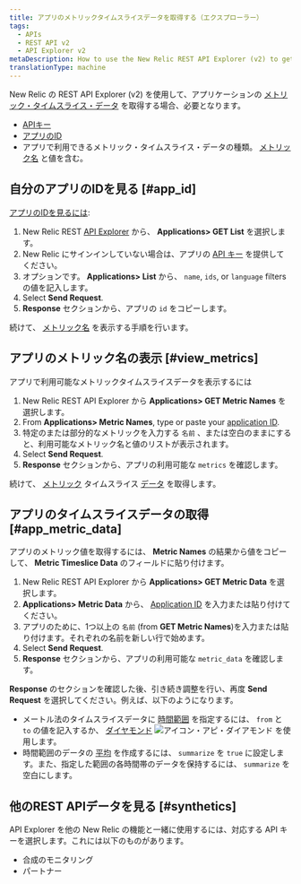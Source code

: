 ```yaml
---
title: アプリのメトリックタイムスライスデータを取得する（エクスプローラー）
tags:
  - APIs
  - REST API v2
  - API Explorer v2
metaDescription: How to use the New Relic REST API Explorer (v2) to get metric data for your application.
translationType: machine
---
```



New Relic の REST API Explorer (v2) を使用して、アプリケーションの [メトリック・タイムスライス・データ](/docs/telemetry-data-platform/ingest-manage-data/understand-data/new-relic-data-types#timeslice-data) を取得する場合、必要となります。

* [APIキー](/docs/apis/rest-api-v2/getting-started/introduction-new-relic-rest-api-v2#api_key)
* [アプリのID](#app_id)
* アプリで利用できるメトリック・タイムスライス・データの種類。 [メトリック名](#view_metrics) と値を含む。

## 自分のアプリのIDを見る [#app_id]

[アプリのIDを見るには](/docs/apm/apis/requirements/identification-code):

1. New Relic REST [API Explorer](https://rpm.newrelic.com/api/explore "新しいウィンドウで開くリンク") から、 **Applications> GET List** を選択します。
2. New Relic にサインインしていない場合は、アプリの [API キー](/docs/apis/rest-api-v2/requirements/rest-api-key#viewing) を提供してください。
3. オプションです。 **Applications> List** から、 `name`, `ids`, or `language` filters の値を記入します。
4. Select **Send Request**.
5. **Response** セクションから、アプリの `id` をコピーします。

続けて、 [メトリック名](#view_metrics) を表示する手順を行います。

## アプリのメトリック名の表示 [#view_metrics]

アプリで利用可能なメトリックタイムスライスデータを表示するには

1. New Relic REST API Explorer から **Applications> GET Metric Names** を選択します。
2. From **Applications> Metric Names**, type or paste your [application ID](/docs/apm/apis/requirements/identification-code).
3. 特定のまたは部分的なメトリックを入力する `名前` 、または空白のままにすると、利用可能なメトリック名と値のリストが表示されます。
4. Select **Send Request**.
5. **Response** セクションから、アプリの利用可能な `metrics` を確認します。

続けて、 [メトリック](#app_metric_data) タイムスライス [データ](#app_metric_data) を取得します。

## アプリのタイムスライスデータの取得 [#app_metric_data]

アプリのメトリック値を取得するには、 **Metric Names** の結果から値をコピーして、 **Metric Timeslice Data** のフィールドに貼り付けます。

1. New Relic REST API Explorer から **Applications> GET Metric Data** を選択します。
2. **Applications> Metric Data** から、 [Application ID](/docs/apm/apis/requirements/identification-code) を入力または貼り付けてください。
3. アプリのために、1つ以上の `名前` (from **GET Metric Names**)を入力または貼り付けます。それぞれの名前を新しい行で始めます。
4. Select **Send Request**.
5. **Response** セクションから、アプリの利用可能な `metric_data` を確認します。

**Response** のセクションを確認した後、引き続き調整を行い、再度 **Send Request** を選択してください。例えば、以下のようになります。

* メートル法のタイムスライスデータに [時間範囲](/docs/apm/apis/api-v2-examples/specifying-time-range-api-v2) を指定するには、 `from` と `to` の値を記入するか、 [ダイヤモンド](/docs/apm/apis/api-explorer-v2/parts-api-explorer#diamond) <img
    title="アイコン・アピ・ダイアモンド"
    alt="アイコン・アピ・ダイアモンド"
    src={iconApiDiamond}
  /> を使用します。
* 時間範囲のデータの [平均](/docs/apm/apis/requirements/calculating-average-metric-values-summarize) を作成するには、 `summarize` を `true` に設定します。また、指定した範囲の各時間帯のデータを保持するには、 `summarize` を空白にします。

## 他のREST APIデータを見る [#synthetics]

API Explorer を他の New Relic の機能と一緒に使用するには、対応する API キーを選択します。これには以下のものがあります。

* 合成のモニタリング
* パートナー

